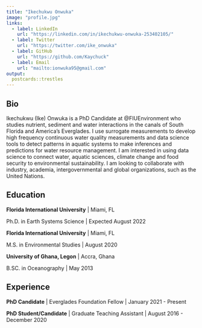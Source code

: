 ---
title: "Ikechukwu Onwuka"
image: "profile.jpg"
links:
  - label: LinkedIn
    url: "https://linkedin.com/in/ikechukwu-onwuka-253402105/"
  - label: Twitter
    url: "https://twitter.com/ike_onwuka"
  - label: GitHub
    url: "https://github.com/Kaychuck"
  - label: Email
    url: "mailto:ionwuka95@gmail.com"
output:
  postcards::trestles
---
 
## Bio

Ikechukwu (Ike) Onwuka is a PhD Candidate at 
@FIUEnvironment who studies nutrient, sediment and water interactions in the canals of South Florida and America's Everglades. I use surrogate measurements to develop high frequency continuous water quality measurements and data science tools to detect patterns in aquatic systems to make inferences and predictions for water resource management. I am interested in using data science to connect water, aquatic sciences, climate change and food security to environmental sustainability. I am looking to collaborate with industry, academia, intergovernmental and global organizations, such as the United Nations.

## Education

**Florida International University** | Miami, FL

Ph.D. in Earth Systems Science | Expected August 2022

**Florida International University** | Miami, FL

M.S. in Environmental Studies | August 2020

**University of Ghana, Legon** | Accra, Ghana

B.SC. in Oceanography | May 2013 

## Experience

**PhD Candidate** | Everglades Foundation Fellow | January 2021 - Present

**PhD Student/Candidate** | Graduate Teaching Assistant | August 2016 - December 2020
